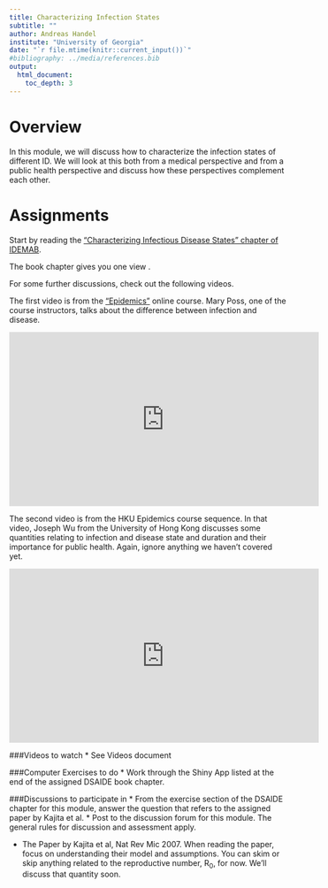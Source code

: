 ```yaml
---
title: Characterizing Infection States 
subtitle: ""
author: Andreas Handel
institute: "University of Georgia"
date: "`r file.mtime(knitr::current_input())`"
#bibliography: ../media/references.bib
output: 
  html_document:
    toc_depth: 3
---
```



# Overview
In this module, we will discuss how to characterize the infection states of different ID. We will look at this both from a medical perspective and from a public health perspective and discuss how these perspectives complement each other. 


# Assignments

Start by reading the ["Characterizing Infectious Disease States" chapter of IDEMAB](https://andreashandel.github.io/IDEMAbook/characterizing-infectious-disease-states.html). 

The book chapter gives you one view .

For some further discussions, check out the following videos. 

The first video is from the ["Epidemics"](https://www.coursera.org/learn/epidemics) online course. Mary Poss, one of the course instructors, talks about the difference between infection and disease.

<p><iframe width="560" height="315" src="https://www.youtube.com/embed/feurlFtWIsM" frameborder="0" allowfullscreen></iframe></p>

The second video is from the HKU Epidemics course sequence. In that video, Joseph Wu from the University of Hong Kong discusses some quantities relating to infection and disease state and duration and their importance for public health. Again, ignore anything we haven't covered yet.

<p><iframe width="560" height="315" src="https://www.youtube.com/embed/z9EItIxkaVs" frameborder="0" allowfullscreen></iframe></p>



###Videos to watch
* See Videos document

###Computer Exercises to do
* Work through the Shiny App listed at the end of the assigned DSAIDE book chapter.  

###Discussions to participate in
* From the exercise section of the DSAIDE chapter for this module, answer the question that refers to the assigned paper by Kajita et al.
* Post to the discussion forum for this module. The general rules for discussion and assessment apply.

* The Paper by Kajita et al, Nat Rev Mic 2007. When reading the paper, focus on understanding their model and assumptions. You can skim or skip anything related to the reproductive number, R~0~, for now. We'll discuss that quantity soon.


